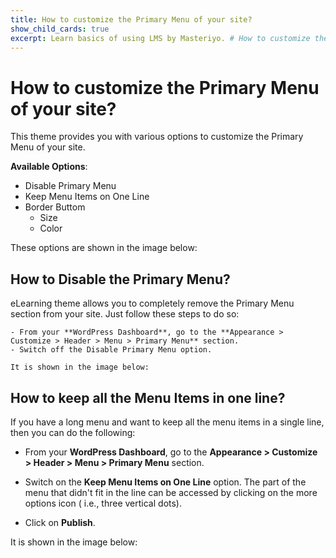 ---
title: How to customize the Primary Menu of your site?
show_child_cards: true
excerpt: Learn basics of using LMS by Masteriyo. # How to customize the Primary Menu of your site.
---

# How to customize the Primary Menu of your site?

This theme provides you with various options to customize the Primary Menu of your site.

**Available Options**:

- Disable Primary Menu
- Keep Menu Items on One Line
- Border Buttom
  - Size
  - Color

These options are shown in the image below:



## How to Disable the Primary Menu?

eLearning  theme allows you to completely remove the Primary Menu section from your site. Just follow these steps to do so:

    - From your **WordPress Dashboard**, go to the **Appearance > Customize > Header > Menu > Primary Menu** section.
    - Switch off the Disable Primary Menu option.

    It is shown in the image below:


## How to keep all the Menu Items in one line?

If you have a long menu and want to keep all the menu items in a single line, then you can do the following:

- From your **WordPress Dashboard**, go to the **Appearance > Customize > Header > Menu > Primary Menu** section.

- Switch on the **Keep Menu Items on One Line** option. The part of the menu that didn't fit in the line can be accessed by clicking on the more options icon ( i.e., three vertical dots).

- Click on **Publish**. 

It is shown in the image below:



